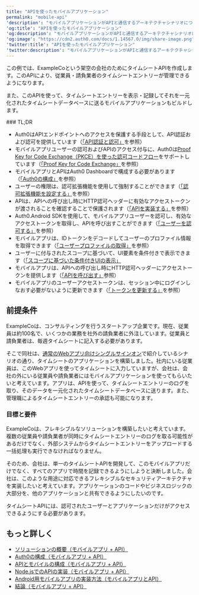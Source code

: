 ```yaml
---
title: "APIを使ったモバイルアプリケーション"
permalink: "mobile-api"
'description': "モバイルアプリケーションがAPIと通信するアーキテクチャシナリオについてご説明します。"
'og:title': "APIを使ったモバイルアプリケーション"
'og:description': "モバイルアプリケーションがAPIと通信するアーキテクチャシナリオについてご説明します。"
'og:image': "https://cdn2.auth0.com/docs/1.14567.0/img/share-image.png"
'twitter:title': "APIを使ったモバイルアプリケーション"
'twitter:description': "モバイルアプリケーションがAPIと通信するアーキテクチャシナリオについてご説明します。"
---
```


この例では、ExampleCoという架空の会社のためにタイムシートAPIを作成します。このAPIにより、従業員・請負業者のタイムシートエントリーが管理できるようになります。

また、このAPIを使って、タイムシートエントリーを表示・記録してそれを一元化されたタイムシートデータベースに送るモバイルアプリケーションもビルドします。

<Info>
    ### TL;DR

* Auth0はAPIエンドポイントへのアクセスを保護する手段として、API認証および認可を提供しています（[「API認証と認可」](/ja-jp/get-started/architecture-scenarios/mobile-api/part-1#api-authentication-and-authorization)を参照）
* モバイルアプリユーザーの認可およびAPIのアクセス付与に、Auth0は[Proof Key for Code Exchange（PKCE）を使った認可コードフロー](/ja-jp/flows/concepts/auth-code-pkce)をサポートしています（[「Proof Key for Code Exchange」](/ja-jp/get-started/architecture-scenarios/mobile-api/part-1#proof-key-for-code-exchange-pkce-)を参照）
* モバイルアプリとAPIはAuth0 Dashboardで構成する必要があります（[「Auth0の構成」](/ja-jp/get-started/architecture-scenarios/mobile-api/part-2)を参照）
* ユーザーの権限は、認可拡張機能を使用して強制することができます（[「認可拡張機能を設定する」](/ja-jp/get-started/architecture-scenarios/mobile-api/part-2#configure-the-authorization-extension)を参照）
* APIは、APIへの呼び出し時にHTTP認可ヘッダーに有効な<Tooltip data-tooltip-id="react-containers-DefinitionTooltip-0" href="/ja-jp/glossary?term=access-token" tip="アクセストークン: APIへのアクセスに使用される、不透明な文字列またはJWT形式の認可資格情報。" cta="用語集の表示">アクセストークン</Tooltip>が渡されることを確認することで保護されます（[「APIを実装する」](/ja-jp/get-started/architecture-scenarios/mobile-api/part-3#secure-the-endpoints)を参照）
* Auth0.Android SDKを使用して、モバイルアプリユーザーを認可し、有効なアクセストークンを取得し、APIを呼び出すことができます（[「ユーザーを認可する」](/ja-jp/get-started/architecture-scenarios/mobile-api/part-3#authorize-the-user)を参照）
* モバイルアプリは、IDトークンをデコードしてユーザーのプロファイル情報を取得できます（[「ユーザープロファイルの取得」](/ja-jp/get-started/architecture-scenarios/mobile-api/part-3#get-the-user-profile)を参照）
* ユーザーに付与されたスコープに基づいて、UI要素を条件付きで表示できます（[「スコープに基づいた条件付きUIの表示」](/ja-jp/get-started/architecture-scenarios/mobile-api/part-3#display-ui-elements-conditionally-based-on-scope)
* モバイルアプリは、APIへの呼び出し時にHTTP認可ヘッダーにアクセストークンを提供します（[「APIを呼び出す」](/ja-jp/get-started/architecture-scenarios/mobile-api/part-3#call-the-api)参照）
* モバイルアプリのユーザーアクセストークンは、セッション中にログインしなおす必要がないように更新できます（[「トークンを更新する」](/ja-jp/get-started/architecture-scenarios/mobile-api/part-3#renew-the-token)を参照）

</Info>

## 前提条件

ExampleCoは、コンサルティングを行うスタートアップ企業です。現在、従業員は約100名で、いくつかの業務を社外の請負業者に外注しています。従業員と請負業者は、毎週タイムシートに記入する必要があります。

そこで同社は、[通常のWebアプリ向けシングルサインオン](/ja-jp/get-started/architecture-scenarios/sso-for-regular-web-apps)で紹介しているシナリオの通り、タイムシートのアプリケーションを構築しました。社内にいる従業員は、このWebアプリを使ってタイムシートに入力していますが、会社は、会社の外にいる従業員や請負業者にはモバイルアプリケーションを使ってもらいたいと考えています。アプリは、APIを使って、タイムシートエントリーのログを取り、そのデータを一元化されたタイムシートデータベースに送ります。また、管理職によるタイムシートエントリーの承認も可能になります。

### 目標と要件

ExampleCoは、フレキシブルなソリューションを構築したいと考えています。複数の従業員や請負業者が同時にタイムシートエントリーのログを取る可能性があるだけでなく、外部システムからタイムシートエントリーをアップロードする一括処理も実行できなければなりません。

そのため、会社は、単一のタイムシートAPIを開発して、このモバイルアプリだけでなく、すべてのアプリで時間を記録できるようにしようと決断しました。会社は、このような用途に対応できるフレキシブルなセキュリティアーキテクチャを実装したいと考えています。アプリケーションのコードやビジネスロジックの大部分を、他のアプリケーションと共有できるようにしたいのです。

タイムシートAPIには、認可されたユーザーとアプリケーションだけがアクセスできるようにする必要があります。

## もっと詳しく

* [ソリューションの概要（モバイルアプリ + API）](/ja-jp/get-started/architecture-scenarios/mobile-api/part-1)
* [Auth0の構成（モバイルアプリ + API）](/ja-jp/get-started/architecture-scenarios/mobile-api/part-2)
* [APIとモバイルの構成（モバイルアプリ + API）](/ja-jp/get-started/architecture-scenarios/mobile-api/part-3)
* [Node.jsでのAPIの実装（モバイルアプリ + API）](/ja-jp/get-started/architecture-scenarios/mobile-api/api-implementation-nodejs)
* [Android用モバイルアプリの実装方法（モバイルアプリとAPI）](/ja-jp/get-started/architecture-scenarios/mobile-api/mobile-implementation-android)
* [結論（モバイルアプリ + API）](/ja-jp/get-started/architecture-scenarios/mobile-api/part-4)